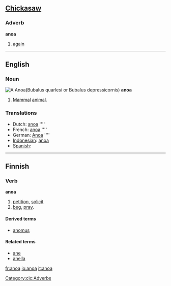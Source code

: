 ==[[w:Chickasaw|Chickasaw]]==
===Adverb===
'''anoa'''
# [[again]]

[[Category:cic:Adverbs]]
----
==English==

===Noun===
[[Image:Anoa.jpg|right|thumb|A '''Anoa'''(''Bubalus quarlesi'' or ''Bubalus depressicornis'')]]
'''anoa'''

# [[Mammal]] [[animal]].

===Translations===

*Dutch: [[anoa]] ''''
*French: [[anoa]] ''''
*German: [[Anoa]] ''''
*[[Indonesian]]: [[anoa]]
*[[Spanish]]: [[]] {{m}}

----
==Finnish==
===Verb===
'''anoa'''
# [[petition]], [[solicit]]
# [[beg]], [[pray]].

====Derived terms====
*[[anomus]]

====Related terms====
*[[ane#Finnish|ane]]
*[[anella]]

[[fr:anoa]]
[[io:anoa]]
[[it:anoa]]